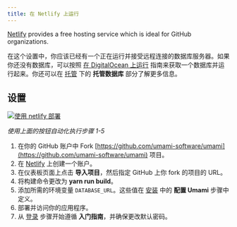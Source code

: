 ```yaml
---
title: 在 Netlify 上运行
---
```


[Netlify](https://netlify.com/) provides a free hosting service which is ideal for GitHub organizations.

在这个设置中，你应该已经有一个正在运行并接受远程连接的数据库服务器。如果你还没有数据库，可以按照 [在 DigitalOcean 上运行](/docs/running-on-digitalocean) 指南来获取一个数据库并运行起来。你还可以在 [托管](/docs/guides/hosting) 下的 **托管数据库** 部分了解更多信息。

## 设置

[![使用 netlify 部署](https://www.netlify.com/img/deploy/button.svg)](https://app.netlify.com/start/deploy?repository=https://github.com/umami-software/umami)

_使用上面的按钮自动化执行步骤 1-5_

1. 在你的 GitHub 账户中 Fork [https://github.com/umami-software/umami](https://github.com/umami-software/umami) 项目。
2. 在 [Netlify](https://netlify.com/) 上创建一个账户。
3. 在仪表板页面上点击 **导入项目**，然后指定 GitHub 上你 fork 的项目的 URL。
4. 将构建命令更改为 **yarn run build**。
5. 添加所需的环境变量 `DATABASE_URL`。这些值在 [安装](/docs/install) 中的 **配置 Umami** 步骤中定义。
6. 部署并访问你的应用程序。
7. 从 [登录](/docs/login) 步骤开始遵循 **入门指南**，并确保更改默认密码。
